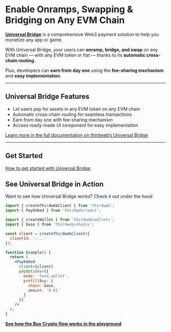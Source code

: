 # Enable Onramps, Swapping & Bridging on Any EVM Chain

[**Universal Bridge**](https://thirdweb.com/connect/universal-bridge) is a comprehensive Web3 payment solution to help you monetize any app or game.

With Universal Bridge, your users can **onramp, bridge, and swap** on any EVM chain — with any EVM token or fiat — thanks to its **automatic cross-chain routing**.

Plus, developers can **earn from day one** using the **fee-sharing mechanism** and **easy implementation**.

---

## Universal Bridge Features

- Let users pay for assets in any EVM token on any EVM chain
- Automatic cross-chain routing for seamless transactions
- Earn from day one with fee-sharing mechanism
- Access ready-made UI component for easy implementation

[Learn more in the full documentation on thirdweb’s Universal Bridge](https://portal.thirdweb.com/connect/pay/overview)

---

## Get Started

[How to get started with Universal Bridge](https://portal.thirdweb.com/connect/pay/get-started)

## See Universal Bridge in Action

Want to see how Universal Bridge works? Check it out under the hood

```jsx
import { createThirdwebClient } from 'thirdweb';
import { PayEmbed } from 'thirdweb/react';

import { createWallet } from 'thirdweb/wallets';
import { base } from 'thirdweb/chains';

const client = createThirdwebClient({
  clientId: '....'
});

function Example() {
  return (
    <PayEmbed
      client={client}
      payOptions={{
        mode: 'fund_wallet',
        prefillBuy: {
          chain: base,
          amount: '0.01'
        }
      }}
    />
  );
}
```

[**See how the Buy Crypto flow works in the playground**](https://playground.thirdweb.com/connect/pay)
